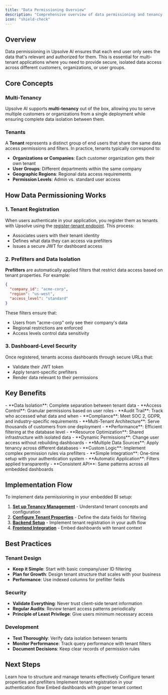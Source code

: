 ```yaml
---
title: "Data Permissioning Overview"
description: "Comprehensive overview of data permissioning and tenancy in Upsolve embedded BI"
icon: "shield-check"
---
```


## Overview

Data permissioning in Upsolve AI ensures that each end user only sees the data that's relevant and authorized for them. This is essential for multi-tenant applications where you need to provide secure, isolated data access across different customers, organizations, or user groups.

## Core Concepts

### Multi-Tenancy
Upsolve AI supports **multi-tenancy** out of the box, allowing you to serve multiple customers or organizations from a single deployment while ensuring complete data isolation between them.

### Tenants

A **Tenant** represents a distinct group of end users that share the same data access permissions and filters. In practice, tenants typically correspond to:

- **Organizations or Companies**: Each customer organization gets their own tenant
- **User Groups**: Different departments within the same company
- **Geographic Regions**: Regional data access requirements
- **Permission Levels**: Admin vs. standard user access

## How Data Permissioning Works

### 1. Tenant Registration
When users authenticate in your application, you register them as tenants with Upsolve using the [register-tenant endpoint](/api-reference/endpoint/register-tenant-to-upsolve). This process:

- Associates users with their tenant identity
- Defines what data they can access via prefilters
- Issues a secure JWT for dashboard access

### 2. Prefilters and Data Isolation
**Prefilters** are automatically applied filters that restrict data access based on tenant properties. For example:

```json
{
  "company_id": "acme-corp",
  "region": "us-west",
  "access_level": "standard"
}
```

These filters ensure that:
- Users from "acme-corp" only see their company's data
- Regional restrictions are enforced
- Access levels control data sensitivity

### 3. Dashboard-Level Security
Once registered, tenants access dashboards through secure URLs that:
- Validate their JWT token
- Apply tenant-specific prefilters
- Render data relevant to their permissions

## Key Benefits

<AccordionGroup>
  <Accordion title="Security & Compliance">
    - **Data Isolation**: Complete separation between tenant data
    - **Access Control**: Granular permissions based on user roles
    - **Audit Trail**: Track who accessed what data and when
    - **Compliance**: Meet SOC 2, GDPR, and industry-specific requirements
  </Accordion>

  <Accordion title="Scalability">
    - **Multi-Tenant Architecture**: Serve thousands of customers from one deployment
    - **Performance**: Efficient filtering at the database level
    - **Resource Optimization**: Shared infrastructure with isolated data
  </Accordion>

  <Accordion title="Flexibility">
    - **Dynamic Permissions**: Change user access without rebuilding dashboards
    - **Multiple Data Sources**: Apply tenancy across different databases
    - **Custom Logic**: Implement complex permission rules via prefilters
  </Accordion>

  <Accordion title="Developer Experience">
    - **Simple Integration**: One-time setup with your authentication system
    - **Automatic Application**: Filters applied transparently
    - **Consistent API**: Same patterns across all embedded dashboards
  </Accordion>
</AccordionGroup>

## Implementation Flow

To implement data permissioning in your embedded BI setup:

1. **[Set up Tenancy Management](/embedded-bi/data-permissioning/tenancy-management)** - Understand tenant concepts and configuration
2. **[Configure Tenant Properties](/embedded-bi/data-permissioning/tenant-properties)** - Define the data fields for filtering
3. **[Backend Setup](/embedded-bi/deploy-dashboards/backend-setup)** - Implement tenant registration in your auth flow
4. **[Frontend Integration](/embedded-bi/deploy-dashboards/frontend-setup)** - Embed dashboards with tenant context

## Best Practices

### Tenant Design
- **Keep it Simple**: Start with basic company/user ID filtering
- **Plan for Growth**: Design tenant structure that scales with your business
- **Performance**: Use indexed columns for prefilter fields

### Security
- **Validate Everything**: Never trust client-side tenant information
- **Regular Audits**: Review tenant access patterns periodically
- **Principle of Least Privilege**: Give users minimum necessary access

### Development
- **Test Thoroughly**: Verify data isolation between tenants
- **Monitor Performance**: Track query performance with tenant filters
- **Document Decisions**: Keep clear records of permission rules

## Next Steps

<CardGroup cols={2}>
  <Card
    title="Tenancy Management"
    icon="users"
    href="/embedded-bi/data-permissioning/tenancy-management"
  >
    Learn how to structure and manage tenants effectively
  </Card>
  <Card
    title="Tenant Properties"
    icon="gear"
    href="/embedded-bi/data-permissioning/tenant-properties"
  >
    Configure tenant properties and prefilters
  </Card>
  <Card
    title="Backend Setup"
    icon="server"
    href="/embedded-bi/deploy-dashboards/backend-setup"
  >
    Implement tenant registration in your authentication flow
  </Card>
  <Card
    title="Frontend Setup"
    icon="code"
    href="/embedded-bi/deploy-dashboards/frontend-setup"
  >
    Embed dashboards with proper tenant context
  </Card>
</CardGroup>


